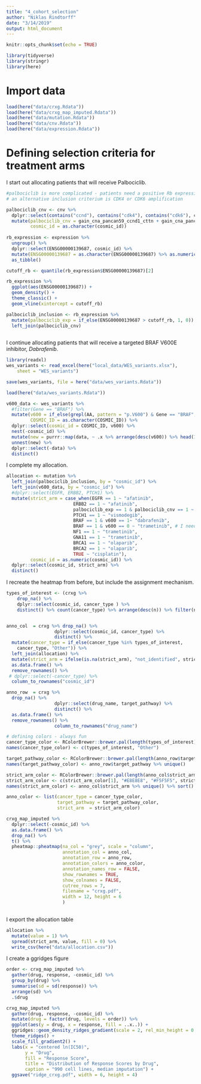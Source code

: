 ```yaml
---
title: "4_cohort_selection"
author: "Niklas Rindtorff"
date: "3/14/2019"
output: html_document
---
```


```r
knitr::opts_chunk$set(echo = TRUE)
```


```r
library(tidyverse)
library(stringr)
library(here)
```

# Import data

```r
load(here("data/crxg.Rdata"))
load(here("data/crxg_map_imputed.Rdata"))
load(here("data/mutation.Rdata"))
load(here("data/cnv.Rdata"))
load(here("data/expression.Rdata"))
```

# Defining selection criteria for treatment arms

I start out allocating patients that will receive Palbociclib. 

```r
#palbociclib is more complicated - patients need a positive Rb expression and amplification of CCND1, CCND2 or CCND3
# an alternative inclusion criterium is CDK4 or CDK6 amplification

palbociclib_cnv <- cnv %>% 
  dplyr::select(contains("ccnd"), contains("cdk4"), contains("cdk6"), cosmic_id) %>% 
  mutate(palbociclib_cnv = gain_cna_pancan59_ccnd1_cttn + gain_cna_pancan165_cdk4,
         cosmic_id = as.character(cosmic_id))
  
rb_expression <- expression %>% 
  ungroup() %>%
  dplyr::select(ENSG00000139687, cosmic_id) %>% 
  mutate(ENSG00000139687 = as.character(ENSG00000139687) %>% as.numeric()) %>% 
  as_tibble()

cutoff_rb <- quantile(rb_expression$ENSG00000139687)[2]

rb_expression %>% 
  ggplot(aes(ENSG00000139687)) + 
  geom_density() + 
  theme_classic() + 
  geom_vline(xintercept = cutoff_rb)

palbociclib_inclusion <- rb_expression %>% 
  mutate(palbociclib_exp = if_else(ENSG00000139687 > cutoff_rb, 1, 0)) %>%
  left_join(palbociclib_cnv)
           

```

I continue allocating patients that will receive a targeted BRAF V600E inhibitor, *Dabrafenib*. 

```r
library(readxl)
wes_variants <- read_excel(here("local_data/WES_variants.xlsx"), 
    sheet = "WES_variants")

save(wes_variants, file = here("data/wes_variants.Rdata"))
```

```r
load(here("data/wes_variants.Rdata"))

v600_data <- wes_variants %>% 
  #filter(Gene == "BRAF") %>% 
  mutate(v600 = if_else(grepl(AA, pattern = "p.V600") & Gene == "BRAF", 1, 0),
         COSMIC_ID = as.character(COSMIC_ID)) %>% 
  dplyr::select(cosmic_id = COSMIC_ID, v600) %>% 
  nest(-cosmic_id) %>% 
  mutate(new = purrr::map(data, ~ .x %>% arrange(desc(v600)) %>% head(1))) %>% 
  unnest(new) %>% 
  dplyr::select(-data) %>%
  distinct()
```


I complete my allocation.

```r
allocation <- mutation %>% 
  left_join(palbociclib_inclusion, by = "cosmic_id") %>%
  left_join(v600_data, by = "cosmic_id") %>%
  #dplyr::select(EGFR, ERBB2, PTCH1) %>%
  mutate(strict_arm = case_when(EGFR == 1 ~ "afatinib",
                         ERBB2 == 1 ~ "afatinib",
                         palbociclib_exp == 1 & palbociclib_cnv == 1 ~ "palbociclib",
                         PTCH1 == 1 ~ "vismodegib",
                         BRAF == 1 & v600 == 1~ "dabrafenib",
                         BRAF == 1 & v600 == 0 ~ "trametinib", # I need to filter BRAFV600 mutants
                         NF1 == 1 ~ "trametinib",
                         GNA11 == 1 ~ "trametinib",
                         BRCA1 == 1 ~ "olaparib",
                         BRCA2 == 1 ~ "olaparib",
                         TRUE ~ "cisplatin"),
         cosmic_id = as.numeric(cosmic_id)) %>% 
  dplyr::select(cosmic_id, strict_arm) %>% 
  distinct()

```


I recreate the heatmap from before, but include the assignment mechanism. 

```r
types_of_interest <- (crxg %>% 
    drop_na() %>%
    dplyr::select(cosmic_id, cancer_type ) %>% 
    distinct() %>% count(cancer_type) %>% arrange(desc(n)) %>% filter(n > 40) %>% .$cancer_type)


anno_col  = crxg %>% drop_na() %>%
                  dplyr::select(cosmic_id, cancer_type) %>% 
                  distinct() %>%
  mutate(cancer_type = if_else(cancer_type %in% types_of_interest,
    cancer_type, "Other")) %>%
  left_join(allocation) %>%
  mutate(strict_arm = ifelse(is.na(strict_arm), "not_identified", strict_arm)) %>%
  as.data.frame() %>%
  remove_rownames() %>%
 # dplyr::select(-cancer_type) %>%
  column_to_rownames("cosmic_id")

anno_row  = crxg %>% 
  drop_na() %>%
                  dplyr::select(drug_name, target_pathway) %>% 
                  distinct() %>%
  as.data.frame() %>%
  remove_rownames() %>%
                  column_to_rownames("drug_name")

# defining colors - always fun
cancer_type_color <- RColorBrewer::brewer.pal(length(types_of_interest)+1, "Paired")
names(cancer_type_color) <- c(types_of_interest, "Other")

target_pathway_color <- RColorBrewer::brewer.pal(length(anno_row$target_pathway %>% unique()), "Accent")
names(target_pathway_color) <- anno_row$target_pathway %>% unique()

strict_arm_color <- RColorBrewer::brewer.pal(length(anno_col$strict_arm %>% unique())-2, "Set1")
strict_arm_color <- c(strict_arm_color[1], "#E8E8E8", "#F5F5F5", strict_arm_color[-1])
names(strict_arm_color) <- anno_col$strict_arm %>% unique() %>% sort()

anno_color <- list(cancer_type = cancer_type_color,
                   target_pathway = target_pathway_color,
                   strict_arm  = strict_arm_color)

crxg_map_imputed %>%
  dplyr::select(-cosmic_id) %>%
  as.data.frame() %>%
  drop_na() %>%
  t() %>%
  pheatmap::pheatmap(na_col = "grey", scale = "column",
                     annotation_col = anno_col, 
                     annotation_row = anno_row,
                     annotation_colors = anno_color,
                     annotation_names_row = FALSE,
                     show_rownames = TRUE, 
                     show_colnames = FALSE,
                     cutree_rows = 7, 
                     filename = "crxg.pdf", 
                     width = 12, height = 6
                     )
                     
```

I export the allocation table 

```r
allocation %>% 
  mutate(value = 1) %>%
  spread(strict_arm, value, fill = 0) %>% 
  write_csv(here("data/allocation.csv"))
```

I create a ggridges figure 

```r
order <- crxg_map_imputed %>% 
  gather(drug, response, -cosmic_id) %>% 
  group_by(drug) %>% 
  summarise(sd = sd(response)) %>% 
  arrange(sd) %>% 
  .$drug

crxg_map_imputed %>% 
  gather(drug, response, -cosmic_id) %>% 
  mutate(drug = factor(drug, levels = order)) %>%
  ggplot(aes(y = drug, x = response, fill = ..x..)) + 
  ggridges::geom_density_ridges_gradient(scale = 2, rel_min_height = 0.01) +
  theme_ridges() + 
  scale_fill_gradient2() + 
  labs(x = "centered ln(IC50)",
       y = "Drug",
       fill = "Response Score",
       title = "Distribution of Response Scores by Drug",
       caption = "990 cell lines, median imputation") +
  ggsave("ridge_crxg.pdf", width = 6, height = 4)
```


